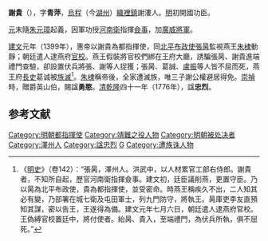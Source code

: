 '''謝貴'''（{{bd|？||1399年}}），字'''青萍'''，[[烏程|烏程]]（今[[湖州|湖州]]）[[織裡鎮|織裡鎮]]謝漊人。[[明|明]]初開國功臣。

[[元|元]]末隨[[朱元璋|朱元璋]]起義，因軍功授[[河南衛|河南衛]]指揮[[僉事|僉事]]，加[[廣威將軍|廣威將軍]]。

[[建文|建文]]元年（1399年），惠帝以謝貴為都指揮使，同[[北平布政使|北平布政使]][[張昺_(建文將領)|張昺]]監視燕王[[朱棣|朱棣]]動靜；朝廷遣人逮燕府[[軍官|官校]]。燕王假裝將官校們綁在王府大廳，誘騙張昺、謝貴進端禮門查驗，卻設置伏兵將張、謝等人捉獲；張昺、葛誠、[[盧振|盧振]]等人皆不屈而死，燕王府[[長史|長史]]葛诚被[[族滅|族滅]]<ref>《[[明史|明史]]》（卷142）：“張昺，澤州人。洪武中，以人材累官工部右侍郎。謝貴者，不知所自起，歷官河南衛指揮僉事。建文初，廷臣議削燕，更置守臣。乃以昺為北平布政使，貴為都指揮使，並受密命。時燕王稱疾久不出，二人知其必有變，乃部署在城七衛及屯田軍士，列九門防守，將執王。昺庫吏李友直預知其謀，密以告王，王遂得為備。建文元年七月六日，朝廷遣人逮燕府官校。王偽縛官校置廷中，將付使者。紿昺、貴入，至端禮門，為伏兵所執，俱不屈死。”</ref>。[[朱棣|朱棣]]稱帝後，全家遭滅族，唯三子謝公權避居得免。[[崇禎|崇禎]]時，贈爵英山伯，賜諡'''勇愍'''。[[清|清]][[乾隆|乾隆]]四十一年（1776年），諡'''忠烈'''。

==参考文献==
{{wikisource|明史/卷142}}
<div class="references-small">
<references />
</div>

{{明朝人物小作品}}
{{DEFAULTSORT:Xie謝}}
[[Category:明朝都指揮使|Category:明朝都指揮使]]
[[Category:靖難之役人物|Category:靖難之役人物]]
[[Category:明朝被处决者|Category:明朝被处决者]]
[[Category:澤州人|Category:澤州人]]
[[Category:諡忠烈|Category:諡忠烈]]
[[Category:谢姓|G]]
[[Category:遭族诛人物|Category:遭族诛人物]]